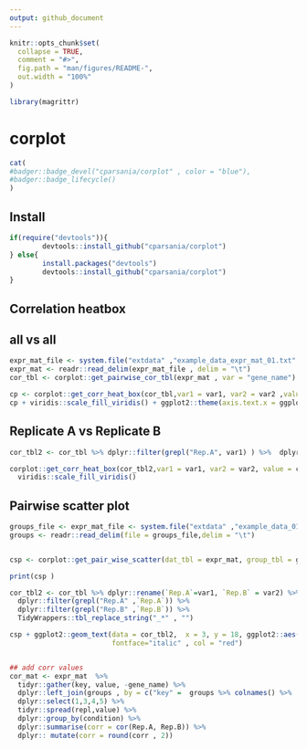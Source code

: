 ```yaml
---
output: github_document
---
```


<!-- README.md is generated from README.Rmd. Please edit that file -->

```r
knitr::opts_chunk$set(
  collapse = TRUE,
  comment = "#>",
  fig.path = "man/figures/README-",
  out.width = "100%"
)
```

```r
library(magrittr)
```
# corplot

<!-- badges: start -->

```r
cat(
#badger::badge_devel("cparsania/corplot" , color = "blue"),
#badger::badge_lifecycle()
)

```
<!-- badges: end -->

## Install 

```r
if(require("devtools")){
        devtools::install_github("cparsania/corplot")
} else{
        install.packages("devtools")
        devtools::install_github("cparsania/corplot")
}

```

## Correlation heatbox 

## all vs all

``` r

expr_mat_file <- system.file("extdata" ,"example_data_expr_mat_01.txt" , package = "corplot")
expr_mat <- readr::read_delim(expr_mat_file , delim = "\t") 
cor_tbl <- corplot::get_pairwise_cor_tbl(expr_mat , var = "gene_name")

cp <- corplot::get_corr_heat_box(cor_tbl,var1 = var1, var2 = var2 ,value = corr) 
cp + viridis::scale_fill_viridis() + ggplot2::theme(axis.text.x = ggplot2::element_text(angle=90))

```

## Replicate A vs Replicate B

```r
cor_tbl2 <- cor_tbl %>% dplyr::filter(grepl("Rep.A", var1) ) %>%  dplyr::filter(grepl("Rep.B", var2) )

corplot::get_corr_heat_box(cor_tbl2,var1 = var1, var2 = var2, value = corr) + 
  viridis::scale_fill_viridis() 

```

## Pairwise scatter plot 

``` r
groups_file <- expr_mat_file <- system.file("extdata" ,"example_data_01_sample_groups.txt" , package = "corplot")
groups <- readr::read_delim(file = groups_file,delim = "\t") 


csp <- corplot::get_pair_wise_scatter(dat_tbl = expr_mat, group_tbl = groups,var_plot = condition, var_plot_group = repl,dat_id = gene_name)

print(csp )

cor_tbl2 <- cor_tbl %>% dplyr::rename(`Rep.A`=var1, `Rep.B` = var2) %>% 
  dplyr::filter(grepl("Rep.A" ,`Rep.A`)) %>%
  dplyr::filter(grepl("Rep.B" ,`Rep.B`)) %>% 
  TidyWrappers::tbl_replace_string("_*" , "")

csp + ggplot2::geom_text(data = cor_tbl2,  x = 3, y = 18, ggplot2::aes(label = paste("r","=",corr , sep = "")) , 
                         fontface="italic" , col = "red")


## add corr values 
cor_mat <- expr_mat  %>%
  tidyr::gather(key, value, -gene_name) %>%
  dplyr::left_join(groups , by = c("key" =  groups %>% colnames() %>% .[1])) %>%
  dplyr::select(1,3,4,5) %>%
  tidyr::spread(repl,value) %>%
  dplyr::group_by(condition) %>%
  dplyr::summarise(corr = cor(Rep.A, Rep.B)) %>% 
  dplyr:: mutate(corr = round(corr , 2))


```





